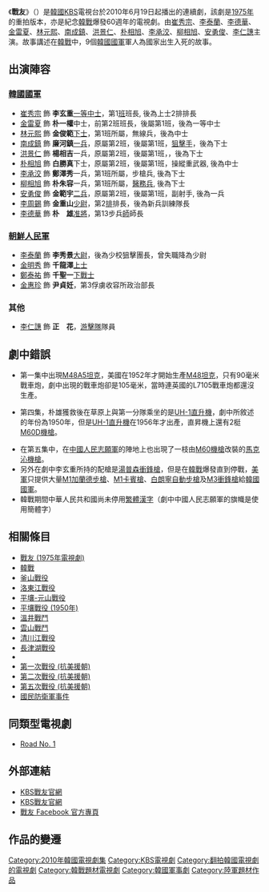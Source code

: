 {{Infobox Television
| show_name         = 戰友
| original_name      = {{lang|ko|전우}}
| image                = [[File:Comrades.jpg|250px]]
| caption              = 
| genre                = 時代劇
| format               = 
| creator              = 
| developer            = 
| writer               = [[李政宇|李政宇]]、[[金平鎮|金平鎮]]、[[李恩尚|李恩尚]]
| director             = [[金尚諱|金尚諱]]、[[李常宇|李常宇]]、[[宋賢旭|宋賢旭]]
| creative_director    = 
| presenter            = 
| starring             = [[崔秀宗|崔秀宗]]、[[李泰蘭|李泰蘭]]、[[李德華|李德華]]<br>[[金雷夏|金雷夏]]、[[林元熙|林元熙]]、[[南成鎮|南成鎮]]<br>[[洪景仁|洪景仁]]、[[朴相旭|朴相旭]]、[[李承洨|李承洨]]<br>[[柳相旭|柳相旭]]、[[安勇俊|安勇俊]]、[[李仁譓|李仁譓]]
| slogan               =  
| judges               = 
| voices               = 
| narrated             = 
| theme_song           = 
| opentheme            =  
| endtheme             = 
| composer             = 
| country              = {{KOR}}
| language             = [[韓語|韓語]]
| num_seasons          = 
| num_episodes         = 20集 
| list_episodes        = 
| executive_producer   = 金亨日
| producer             = 金行義
| supervising_producer = 
| editor               = 
| location             = 
| cinematography       = 
| camera               = 
| runtime              = 約55分鐘（結局篇約60分鐘）
| company              = 
| distributor          = 
| channel              = [[韓國放送公社|KBS]]
| picture_format       = 
| audio_format         = 
| first_run            = {{KOR}}
| first_aired          = {{start date|2010|6|19}}
| last_aired           = {{end date|2010|8|22}}
| status               = 
| related              = 
| website              = http://www.kbs.co.kr/drama/625
| 中國大陸名稱 = 戰友
| 台灣名稱   = 戰友
| 港澳名稱   = 戰友
}}

《'''戰友'''》（{{韓|諺=전우|漢=戰友}}）是[[大韓民國|韓國]][[KBS|KBS]]電視台於2010年6月19日起播出的連續劇，該劇是[[戰友_(1975年電視劇)|1975年]]的重拍版本，亦是紀念[[朝鮮戰爭|韓戰]]爆發60週年的電視劇。由[[崔秀宗|崔秀宗]]、[[李泰蘭|李泰蘭]]、[[李德華|李德華]]、[[金雷夏|金雷夏]]、[[林元熙|林元熙]]、[[南成鎮|南成鎮]]、[[洪景仁|洪景仁]]、[[朴相旭|朴相旭]]、[[李承洨|李承洨]]、[[柳相旭|柳相旭]]、[[安勇俊|安勇俊]]、[[李仁譓|李仁譓]]主演。故事講述在[[朝鮮戰爭|韓戰]]中，9個[[韓國國軍|韓國國軍]]軍人為國家出生入死的故事。

== 出演陣容 ==
=== [[韓國國軍|韓國國軍]] ===
*[[崔秀宗|崔秀宗]] 飾 '''李玄重'''[[一等中士|一等中士]]，第1[[班_(軍隊)|班]]班長, 後為上士2排排長
*[[金雷夏|金雷夏]] 飾 '''朴一權'''中士，前第2班班長，後屬第1班，後為一等中士
*[[林元熙|林元熙]] 飾 '''金俊範'''[[下士|下士]]，第1班所屬，無線兵，後為中士
*[[南成鎮|南成鎮]] 飾 '''廉河鎮'''[[一兵|一兵]]，原屬第2班，後屬第1班，[[狙擊手|狙擊手]]，後為下士
*[[洪景仁|洪景仁]] 飾 '''楊相吉'''一兵，原屬第2班，後屬第1班，{{Link-en|步槍兵|Rifleman}}，後為下士
*[[朴相旭|朴相旭]] 飾 '''白勝真'''下士，原屬第2班，後屬第1班，操縱重武器, 後為中士
*[[李承洨|李承洨]] 飾 '''鄭澤秀'''一兵，第1班所屬，步槍兵, 後為下士
*[[柳相旭|柳相旭]] 飾 '''朴朱容'''一兵，第1班所屬，[[醫務兵|醫務兵]], 後為下士
*[[安勇俊|安勇俊]] 飾 '''金範宇'''[[二兵|二兵]]，原屬第2班，後屬第1班，副射手, 後為一兵
*[[李周錫|李周錫]] 飾 '''金重山'''[[少尉|少尉]]，第2[[排_(軍隊)|排]]排長，後為新兵訓練隊長
*[[李德華|李德華]] 飾 '''朴　雄'''[[准將|准將]]，第13步兵[[師_(軍隊)|師]]師長

=== [[朝鮮人民軍|朝鮮人民軍]] ===
*[[李泰蘭|李泰蘭]] 飾 '''李秀景'''[[大尉|大尉]]，後為少校狙擊團長，曾失職降為少尉
*[[金明秀|金明秀]] 飾 '''千龍澤'''[[上士|上士]]
*[[鄭泰祐|鄭泰祐]] 飾 '''千聖一'''[[戰士|下戰士]]
*[[金惠珍|金惠珍]] 飾 '''尹貞妊'''，第3俘虜收容所政治部長

=== 其他 ===
*[[李仁譓|李仁譓]] 飾 '''正　花'''，[[游擊隊|游擊隊]]隊員

== 劇中錯誤 ==
*第一集中出現[[M48巴頓|M48A5坦克]]，美國在1952年才開始生產[[M48巴頓|M48坦克]]，只有90毫米戰車炮，劇中出現的戰車炮卻是105毫米，當時連英國的L7105戰車炮都還沒生產。

*第四集，朴雄獲救後在草原上與第一分隊乘坐的是[[UH-1直升機|UH-1直升機]]，劇中所敘述的年份為1950年，但是[[UH-1直升機|UH-1直升機]]在1956年才出產，直昇機上還有2梃[[M60通用機槍|M60D機槍]]。

*在第五集中，在[[中國人民志願軍|中國人民志願軍]]的陣地上也出現了一枝由[[M60機槍|M60機槍]]改裝的[[馬克沁機槍|馬克沁機槍]]。
*另外在劇中李玄重所持的配槍是[[湯普森衝鋒槍|湯普森衝鋒槍]]，但是在[[朝鮮戰爭|韓戰]]爆發直到停戰，[[美軍|美軍]]只提供大量[[M1加蘭德步槍|M1加蘭德步槍]]、[[M1卡賓槍|M1卡賓槍]]、[[白朗寧自動步槍|白朗寧自動步槍]]及[[M3衝鋒槍|M3衝鋒槍]]給[[韓國國軍|韓國國軍]]。
*韓戰期間中華人民共和國尚未停用[[繁體漢字|繁體漢字]]（劇中中國人民志願軍的旗幟是使用簡體字）

== 相關條目 ==
*[[戰友_(1975年電視劇)|戰友 (1975年電視劇)]]
*[[朝鮮戰爭|韓戰]]
*[[釜山戰役|釜山戰役]]
*[[洛東江戰役|洛東江戰役]]
*[[平壤-元山戰役|平壤-元山戰役]]
*[[平壤戰役_(1950年)|平壤戰役 (1950年)]]
*[[溫井戰鬥|溫井戰鬥]]
*[[雲山戰鬥|雲山戰鬥]]
*[[清川江戰役|清川江戰役]]
*[[長津湖戰役|長津湖戰役]]
*{{Link-ko|興南撤退行動|흥남 철수 작전}}
*[[第一次戰役_(抗美援朝)|第一次戰役 (抗美援朝)]]
*[[第二次戰役_(抗美援朝)|第二次戰役 (抗美援朝)]]
*[[第五次戰役_(抗美援朝)|第五次戰役 (抗美援朝)]]
*[[國民防衛軍事件|國民防衛軍事件]]

== 同類型電視劇 ==
* [[Road_No._1|Road No. 1]]

== 外部連結 ==
*[http://www.kbs.co.kr/drama/625 KBS戰友官網] {{Wayback|url=http://www.kbs.co.kr/drama/625 |date=20170225112545 }} {{ko icon}}
*[https://web.archive.org/web/20110127172420/http://kbsworldi.com/vshow_eng.aspx?vshow=189 KBS戰友官網] {{en icon}}
*[https://www.facebook.com/pages/%EC%A0%84%EC%9A%B0-Comrades-2010/154727251210164 戰友 Facebook 官方專頁]
== 作品的變遷 ==
{{電視節目的變遷
|電視台= {{KOR}} [[韓國放送公社|KBS]] 1TV
|播放檔次= [[KBS週末特別計劃連續劇|週末特別計劃]]
|節目名稱=戰友<br />(2010年6月19日 - 2010年8月22日)
|上一節目=[[巨商金萬德|巨商金萬德]]<br />(2010年3月6日 - 2010年6月13日)
|下一節目=[[自由人李會榮|自由人李會榮]]<br />(2010年8月29日 - 2010年9月12日)
}}

{{南韓古裝/年代電視劇}}
{{DEFAULTSORT:Jeonwoo}}

[[Category:2010年韓國電視劇集|Category:2010年韓國電視劇集]]
[[Category:KBS電視劇|Category:KBS電視劇]]
[[Category:翻拍韓國電視劇的電視劇|Category:翻拍韓國電視劇的電視劇]]
[[Category:韓戰題材電視劇|Category:韓戰題材電視劇]]
[[Category:韓國軍事劇|Category:韓國軍事劇]]
[[Category:陸軍題材作品|Category:陸軍題材作品]]